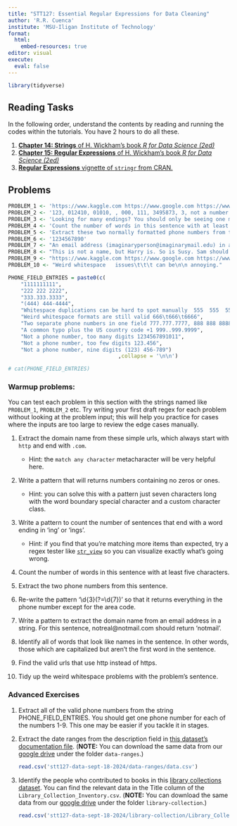 ```yaml
---
title: "STT127: Essential Regular Expressions for Data Cleaning"
author: 'R.R. Cuenca'
institute: 'MSU-Iligan Institute of Technology'
format: 
  html:
    embed-resources: true
editor: visual
execute: 
  eval: false
---
```


```r
library(tidyverse)
```

## Reading Tasks

In the following order, understand the contents by reading and running the codes within the tutorials. You have 2 hours to do all these.

1.  [**Chapter 14: Strings** of H. Wickham's book *R for Data Science (2ed)*](https://r4ds.hadley.nz/strings "https://r4ds.hadley.nz/strings")
2.  [**Chapter 15: Regular Expressions** of H. Wickham's book *R for Data Science (2ed)*](https://r4ds.hadley.nz/strings "https://r4ds.hadley.nz/strings")
3.  [**Regular Expressions** vignette of `stringr` from CRAN.](https://cran.r-project.org/web/packages/stringr/vignettes/regular-expressions.html "https://cran.r-project.org/web/packages/stringr/vignettes/regular-expressions.html")

## Problems

```r
PROBLEM_1 <- 'https://www.kaggle.com https://www.google.com https://www.wikipedia.com'
PROBLEM_2 <- '123, 012410, 01010, , 000, 111, 3495873, 3, not a number!, ...!@$,.'
PROBLEM_3 <- 'Looking for many endings? You should only be seeing one match.'
PROBLEM_4 <- 'Count the number of words in this sentence with at least five characters.'
PROBLEM_5 <- 'Extract these two normally formatted phone numbers from this sentence: (123) 456 7890, 123-456-7890.'
PROBLEM_6 <- '1234567890'
PROBLEM_7 <- "An email address (imaginaryperson@imaginarymail.edu) in a sentence. Don't match Invalid_email@invalid."
PROBLEM_8 <- "This is not a name, but Harry is. So is Susy. Sam should be missed as it's the first word in the sentence."
PROBLEM_9 <- "https://www.kaggle.com https://www.google.com https://www.wikipedia.com http://phishing.com not.a.url gibberish41411 http https www.com"
PROBLEM_10 <- "Weird whitespace   issues\t\t\t can be\n\n annoying."

PHONE_FIELD_ENTRIES = paste0(c(
    "1111111111",
    "222 222 2222",
    "333.333.3333",
    "(444) 444-4444",
    "Whitespace duplications can be hard to spot manually  555  555  5555 ",
    "Weird whitespace formats are still valid 666\t666\t6666",
    "Two separate phone numbers in one field 777.777.7777, 888 888 8888",
    "A common typo plus the US country code +1 999..999.9999",
    "Not a phone number, too many digits 1234567891011",
    "Not a phone number, too few digits 123.456",
    "Not a phone number, nine digits (123) 456-789")
                                   ,collapse = '\n\n')

# cat(PHONE_FIELD_ENTRIES)
```

### **Warmup problems:**

You can test each problem in this section with the strings named like `PROBLEM_1`, `PROBLEM_2` etc. Try writing your first draft regex for each problem without looking at the problem input; this will help you practice for cases where the inputs are too large to review the edge cases manually.

1.  Extract the domain name from these simple urls, which always start with `http` and end with `.com`.

    -   Hint: the `match any character` metacharacter will be very helpful here.

2.  Write a pattern that will returns numbers containing no zeros or ones.

    -   Hint: you can solve this with a pattern just seven characters long with the word boundary special character and a custom character class.

3.  Write a pattern to count the number of sentences that end with a word ending in 'ing' or 'ings'.

    -   Hint: if you find that you're matching more items than expected, try a regex tester like [`str_view`](https://stringr.tidyverse.org/reference/str_view.html "https://stringr.tidyverse.org/reference/str_view.html") so you can visualize exactly what's going wrong.

4.  Count the number of words in this sentence with at least five characters.

5.  Extract the two phone numbers from this sentence.

6.  Re-write the pattern '\\d{3}(?=\\d{7})' so that it returns everything in the phone number except for the area code.

7.  Write a pattern to extract the domain name from an email address in a string. For this sentence, notreal\@notmail.com should return 'notmail'.

8.  Identify all of words that look like names in the sentence. In other words, those which are capitalized but aren't the first word in the sentence.

9.  Find the valid urls that use http instead of https.

10. Tidy up the weird whitespace problems with the problem's sentence.

### **Advanced Exercises**

1.  Extract all of the valid phone numbers from the string PHONE_FIELD_ENTRIES. You should get one phone number for each of the numbers 1-9. This one may be easier if you tackle it in stages.

2.  Extract the date ranges from the description field in [this dataset's documentation file](https://www.kaggle.com/sohier/nber-macrohistory-database/data). (**NOTE:** You can download the same data from our [google drive](https://drive.google.com/drive/folders/1qvuZQP5rzTuu9wO3WXEY0wflLyPnMRu2?usp=sharing) under the folder `data-ranges`.)

    ```r
    read.csv('stt127-data-sept-18-2024/data-ranges/data.csv')
    ```

3.  Identify the people who contributed to books in this [library collections dataset](https://www.kaggle.com/seattle-public-library/seattle-library-checkout-records/data). You can find the relevant data in the Title column of the `Library_Collection_Inventory.csv`. (**NOTE:** You can download the same data from our [google drive](https://drive.google.com/drive/folders/1qvuZQP5rzTuu9wO3WXEY0wflLyPnMRu2?usp=sharing) under the folder `library-collection`.)

    ```r
    read.csv('stt127-data-sept-18-2024/library-collection/Library_Collection_Inventory.csv')
    ```
